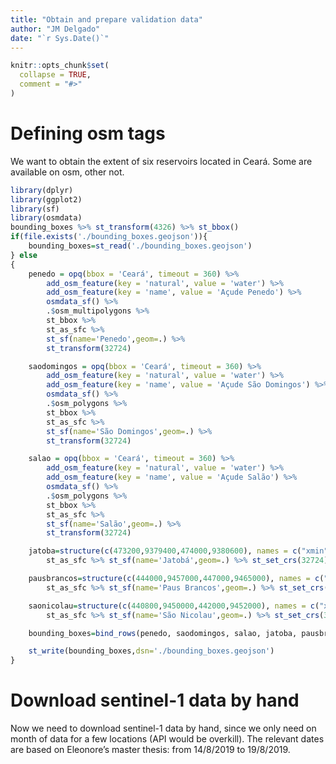 ```yaml
---
title: "Obtain and prepare validation data"
author: "JM Delgado"
date: "`r Sys.Date()`"
---
```


```r
knitr::opts_chunk$set(
  collapse = TRUE,
  comment = "#>"
)
```

# Defining osm tags

We want to obtain the extent of six reservoirs located in Ceará. Some are available on osm, other not.

```r
library(dplyr)
library(ggplot2)
library(sf)
library(osmdata)
bounding_boxes %>% st_transform(4326) %>% st_bbox()
if(file.exists('./bounding_boxes.geojson')){
    bounding_boxes=st_read('./bounding_boxes.geojson')
} else
{
    penedo = opq(bbox = 'Ceará', timeout = 360) %>%
        add_osm_feature(key = 'natural', value = 'water') %>%
        add_osm_feature(key = 'name', value = 'Açude Penedo') %>%
        osmdata_sf() %>%
        .$osm_multipolygons %>%
        st_bbox %>%
        st_as_sfc %>%
        st_sf(name='Penedo',geom=.) %>%
        st_transform(32724)

    saodomingos = opq(bbox = 'Ceará', timeout = 360) %>%
        add_osm_feature(key = 'natural', value = 'water') %>%
        add_osm_feature(key = 'name', value = 'Açude São Domingos') %>%
        osmdata_sf() %>%
        .$osm_polygons %>%
        st_bbox %>%
        st_as_sfc %>%
        st_sf(name='São Domingos',geom=.) %>%
        st_transform(32724)

    salao = opq(bbox = 'Ceará', timeout = 360) %>%
        add_osm_feature(key = 'natural', value = 'water') %>%
        add_osm_feature(key = 'name', value = 'Açude Salão') %>%
        osmdata_sf() %>%
        .$osm_polygons %>%
        st_bbox %>%
        st_as_sfc %>%
        st_sf(name='Salão',geom=.) %>%
        st_transform(32724)

    jatoba=structure(c(473200,9379400,474000,9380600), names = c("xmin", "ymin", "xmax", "ymax"), class = "bbox") %>%
        st_as_sfc %>% st_sf(name='Jatobá',geom=.) %>% st_set_crs(32724)

    pausbrancos=structure(c(444000,9457000,447000,9465000), names = c("xmin", "ymin", "xmax", "ymax"), class = "bbox") %>%
        st_as_sfc %>% st_sf(name='Paus Brancos',geom=.) %>% st_set_crs(32724)

    saonicolau=structure(c(440800,9450000,442000,9452000), names = c("xmin", "ymin", "xmax", "ymax"), class = "bbox") %>%
        st_as_sfc %>% st_sf(name='São Nicolau',geom=.) %>% st_set_crs(32724)

    bounding_boxes=bind_rows(penedo, saodomingos, salao, jatoba, pausbrancos, saonicolau)

    st_write(bounding_boxes,dsn='./bounding_boxes.geojson')
}

```

# Download sentinel-1 data by hand

Now we need to download sentinel-1 data by hand, since we only need on month of data for a few locations (API would be overkill). The relevant dates are based on Eleonore's master thesis: from 14/8/2019 to 19/8/2019.
